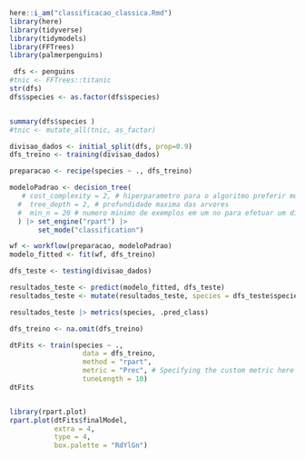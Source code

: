 
```r

here::i_am("classificacao_classica.Rmd")
library(here)
library(tidyverse)
library(tidymodels)
library(FFTrees)
library(palmerpenguins)

 dfs <- penguins
#tnic <- FFTrees::titanic
str(dfs)
dfs$species <- as.factor(dfs$species)


summary(dfs$species )
#tnic <- mutate_all(tnic, as_factor)

```

```r
divisao_dados <- initial_split(dfs, prop=0.9)
dfs_treino <- training(divisao_dados)

preparacao <- recipe(species ~ ., dfs_treino) 
```

```r
modeloPadrao <- decision_tree( 
   # cost_complexity = 2, # hiperparametro para o algoritmo preferir modelos (árvores) mais simples
  #  tree_depth = 2, # profundidade maxima das arvores
  #  min_n = 20 # numero minimo de exemplos em um no para efetuar um divisao
  ) |> set_engine("rpart") |> 
       set_mode("classification")

wf <- workflow(preparacao, modeloPadrao)
modelo_fitted <- fit(wf, dfs_treino)

dfs_teste <- testing(divisao_dados)

resultados_teste <- predict(modelo_fitted, dfs_teste)
resultados_teste <- mutate(resultados_teste, species = dfs_teste$species)

resultados_teste |> metrics(species, .pred_class)
```

```r

dfs_treino <- na.omit(dfs_treino)

dtFits <- train(species ~ ., 
                  data = dfs_treino, 
                  method = "rpart",
                  metric = "Prec", # Specifying the custom metric here
                  tuneLength = 10)
dtFits


library(rpart.plot)
rpart.plot(dtFits$finalModel, 
           extra = 4, 
           type = 4,  
           box.palette = "RdYlGn")
```